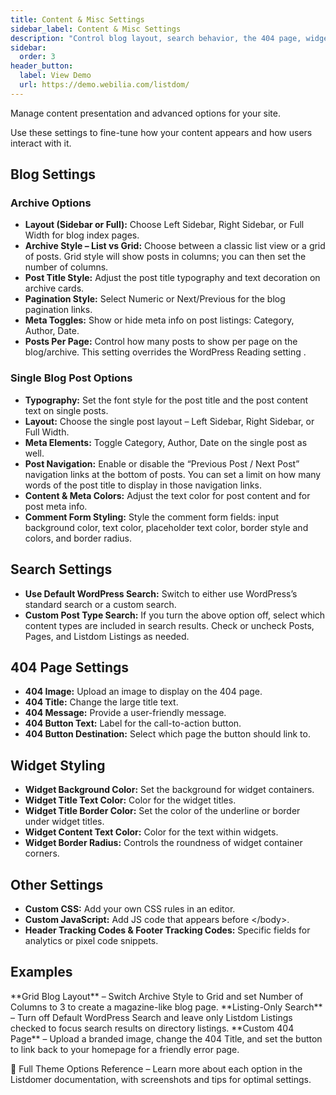 ```yaml
---
title: Content & Misc Settings
sidebar_label: Content & Misc Settings
description: "Control blog layout, search behavior, the 404 page, widget styling, and custom code in Listdomer."
sidebar:
  order: 3
header_button:
  label: View Demo
  url: https://demo.webilia.com/listdom/
---
```


Manage content presentation and advanced options for your site.

<Aside type="tip">Use these settings to fine-tune how your content appears and how users interact with it.</Aside>

## Blog Settings

### Archive Options

- **Layout (Sidebar or Full):** Choose Left Sidebar, Right Sidebar, or Full Width for blog index pages.
- **Archive Style – List vs Grid:** Choose between a classic list view or a grid of posts. Grid style will show posts in columns; you can then set the number of columns.
- **Post Title Style:** Adjust the post title typography and text decoration on archive cards.
- **Pagination Style:** Select Numeric or Next/Previous for the blog pagination links.
- **Meta Toggles:** Show or hide meta info on post listings: Category, Author, Date.
- **Posts Per Page:** Control how many posts to show per page on the blog/archive. This setting overrides the WordPress Reading setting <Badge text="Tip" />.

### Single Blog Post Options

- **Typography:** Set the font style for the post title and the post content text on single posts.
- **Layout:** Choose the single post layout – Left Sidebar, Right Sidebar, or Full Width.
- **Meta Elements:** Toggle Category, Author, Date on the single post as well.
- **Post Navigation:** Enable or disable the “Previous Post / Next Post” navigation links at the bottom of posts. You can set a limit on how many words of the post title to display in those navigation links.
- **Content & Meta Colors:** Adjust the text color for post content and for post meta info.
- **Comment Form Styling:** Style the comment form fields: input background color, text color, placeholder text color, border style and colors, and border radius.

## Search Settings

- **Use Default WordPress Search:** Switch to either use WordPress’s standard search or a custom search.
- **Custom Post Type Search:** If you turn the above option off, select which content types are included in search results. Check or uncheck Posts, Pages, and Listdom Listings as needed.

## 404 Page Settings

- **404 Image:** Upload an image to display on the 404 page.
- **404 Title:** Change the large title text.
- **404 Message:** Provide a user-friendly message.
- **404 Button Text:** Label for the call-to-action button.
- **404 Button Destination:** Select which page the button should link to.

## Widget Styling

- **Widget Background Color:** Set the background for widget containers.
- **Widget Title Text Color:** Color for the widget titles.
- **Widget Title Border Color:** Set the color of the underline or border under widget titles.
- **Widget Content Text Color:** Color for the text within widgets.
- **Widget Border Radius:** Controls the roundness of widget container corners.

## Other Settings

- **Custom CSS:** Add your own CSS rules in an editor.
- **Custom JavaScript:** Add JS code that appears before &lt;/body&gt;.
- **Header Tracking Codes & Footer Tracking Codes:** Specific fields for analytics or pixel code snippets.

## Examples

<CardGrid>
  <Card>**Grid Blog Layout** – Switch Archive Style to Grid and set Number of Columns to 3 to create a magazine-like blog page.</Card>
  <Card>**Listing-Only Search** – Turn off Default WordPress Search and leave only Listdom Listings checked to focus search results on directory listings.</Card>
  <Card>**Custom 404 Page** – Upload a branded image, change the 404 Title, and set the button to link back to your homepage for a friendly error page.</Card>
</CardGrid>

<LinkCard href="https://demo.webilia.com/listdomer/documentation/#theme-options">📘 Full Theme Options Reference – Learn more about each option in the Listdomer documentation, with screenshots and tips for optimal settings.</LinkCard>

